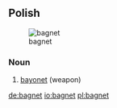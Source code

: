 ==Polish==
{{wikipedia|lang=pl}}
[[Image:Bayonette-p1000740.jpg|thumb|bagnet]]

===Noun===
{{infl|pl|noun|g=m}}

# [[bayonet]] (weapon)

{{tbot entry|Polish|bayonet|2007|December|pl}}

[[de:bagnet]]
[[io:bagnet]]
[[pl:bagnet]]